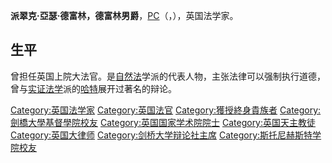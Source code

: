 {{Unreferenced |time=2008-02-16T12:09:16+00:00 }}
'''派翠克·亞瑟·德富林，德富林男爵'''，[[英國樞密院|PC]]（{{lang|en|'''Patrick Arthur Devlin, Baron Devlin'''}}，{{bd|1905年|11月25日|1992年|8月9日|catIdx=D}}），英国法学家。

==生平==
曾担任英国上院大法官。是[[自然法|自然法]]学派的代表人物，主张法律可以强制执行道德，曾与[[实证法学|实证法学]]派的[[H·L·A·哈特|哈特]]展开过著名的辩论。

{{UK-academic-bio-stub}}
{{Authority control}}
{{DEFAULTSORT:Devlin, Patrick Devlin, Baron}}
[[Category:英国法学家|Category:英国法学家]]
[[Category:英国法官|Category:英国法官]]
[[Category:獲授終身貴族者|Category:獲授終身貴族者]]
[[Category:劍橋大學基督學院校友|Category:劍橋大學基督學院校友]]
[[Category:英国国家学术院院士|Category:英国国家学术院院士]]
[[Category:英国天主教徒|Category:英国天主教徒]]
[[Category:英国大律师|Category:英国大律师]]
[[Category:剑桥大学辩论社主席|Category:剑桥大学辩论社主席]]
[[Category:斯托尼赫斯特学院校友|Category:斯托尼赫斯特学院校友]]